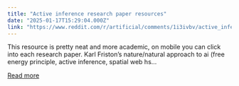 ```yaml
---
title: "Active inference research paper resources"
date: "2025-01-17T15:29:04.000Z"
link: "https://www.reddit.com/r/artificial/comments/1i3ivbv/active_inference_research_paper_resources/"
---
```


This resource is pretty neat and more academic, on mobile you can click into each research paper.
 Karl Friston’s nature/natural approach to ai (free energy principle, active inference, spatial web hs...

[Read more](https://www.reddit.com/r/artificial/comments/1i3ivbv/active_inference_research_paper_resources/)
